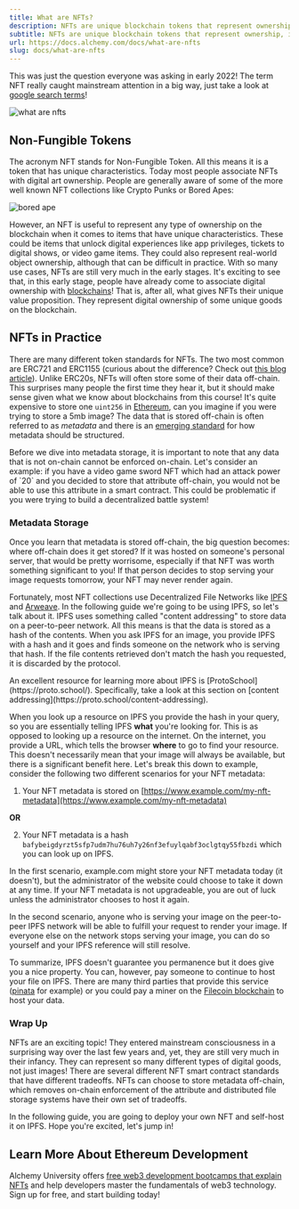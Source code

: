 ```yaml
---
title: What are NFTs?
description: NFTs are unique blockchain tokens that represent ownership, including real-world objects. They store metadata off-chain using decentralized file networks like IPFS.
subtitle: NFTs are unique blockchain tokens that represent ownership, including real-world objects. They store metadata off-chain using decentralized file networks like IPFS.
url: https://docs.alchemy.com/docs/what-are-nfts
slug: docs/what-are-nfts
---
```


This was just the question everyone was asking in early 2022! The term NFT really caught mainstream attention in a big way, just take a look at [google search terms](https://trends.google.com/trends/explore?date=2020-12-05%202023-01-05\&geo=US\&q=what%20are%20nfts)!

![what are nfts](search-what-are-nfts_o3d4qr.png)

## Non-Fungible Tokens

The acronym NFT stands for Non-Fungible Token. All this means it is a token that has unique characteristics. Today most people associate NFTs with digital art ownership. People are generally aware of some of the more well known NFT collections like Crypto Punks or Bored Apes:

![bored ape](bored-ape_xtgkfj.jpg)

However, an NFT is useful to represent any type of ownership on the blockchain when it comes to items that have unique characteristics. These could be items that unlock digital experiences like app privileges, tickets to digital shows, or video game items. They could also represent real-world object ownership, although that can be difficult in practice. With so many use cases, NFTs are still very much in the early stages. It's exciting to see that, in this early stage, people have already come to associate digital ownership with [blockchains](/docs/what-is-a-blockchain)! That is, after all, what gives NFTs their unique value proposition. They represent digital ownership of some unique goods on the blockchain.

## NFTs in Practice

There are many different token standards for NFTs. The two most common are ERC721 and ERC1155 (curious about the difference? Check out [this blog article](https://www.alchemy.com/blog/comparing-erc-721-to-erc-1155)). Unlike ERC20s, NFTs will often store some of their data off-chain. This surprises many people the first time they hear it, but it should make sense given what we know about blockchains from this course! It's quite expensive to store one `uint256` in [Ethereum](/docs/what-is-ethereum), can you imagine if you were trying to store a 5mb image? The data that is stored off-chain is often referred to as *metadata* and there is an [emerging standard](https://docs.opensea.io/docs/metadata-standards) for how metadata should be structured.

<Info>
  Before we dive into metadata storage, it is important to note that any data that is not on-chain cannot be enforced on-chain. Let's consider an example: if you have a video game sword NFT which had an attack power of `20` and you decided to store that attribute off-chain, you would not be able to use this attribute in a smart contract. This could be problematic if you were trying to build a decentralized battle system!
</Info>

### Metadata Storage

Once you learn that metadata is stored off-chain, the big question becomes: where off-chain does it get stored? If it was hosted on someone's personal server, that would be pretty worrisome, especially if that NFT was worth something significant to you! If that person decides to stop serving your image requests tomorrow, your NFT may never render again.

Fortunately, most NFT collections use Decentralized File Networks like [IPFS](https://ipfs.tech/) and [Arweave](https://www.arweave.org/). In the following guide we're going to be using IPFS, so let's talk about it. IPFS uses something called "content addressing" to store data on a peer-to-peer network. All this means is that the data is stored as a hash of the contents. When you ask IPFS for an image, you provide IPFS with a hash and it goes and finds someone on the network who is serving that hash. If the file contents retrieved don't match the hash you requested, it is discarded by the protocol.

<Info>
  An excellent resource for learning more about IPFS is [ProtoSchool](https://proto.school/). Specifically, take a look at this section on [content addressing](https://proto.school/content-addressing).
</Info>

When you look up a resource on IPFS you provide the hash in your query, so you are essentially telling IPFS **what** you're looking for. This is as opposed to looking up a resource on the internet. On the internet, you provide a URL, which tells the browser **where** to go to find your resource. This doesn't necessarily mean that your image will always be available, but there is a significant benefit here. Let's break this down to example, consider the following two different scenarios for your NFT metadata:

1. Your NFT metadata is stored on [https://www.example.com/my-nft-metadata](https://www.example.com/my-nft-metadata)

**OR**

2. Your NFT metadata is a hash `bafybeigdyrzt5sfp7udm7hu76uh7y26nf3efuylqabf3oclgtqy55fbzdi` which you can look up on IPFS.

In the first scenario, example.com might store your NFT metadata today (it doesn't), but the administrator of the website could choose to take it down at any time. If your NFT metadata is not upgradeable, you are out of luck unless the administrator chooses to host it again.

In the second scenario, anyone who is serving your image on the peer-to-peer IPFS network will be able to fulfill your request to render your image. If everyone else on the network stops serving your image, you can do so yourself and your IPFS reference will still resolve.

To summarize, IPFS doesn't guarantee you permanence but it does give you a nice property. You can, however, pay someone to continue to host your file on IPFS. There are many third parties that provide this service ([pinata](https://www.pinata.cloud/) for example) or you could pay a miner on the [Filecoin blockchain](https://filecoin.io/) to host your data.

### Wrap Up

NFTs are an exciting topic! They entered mainstream consciousness in a surprising way over the last few years and, yet, they are still very much in their infancy. They can represent so many different types of digital goods, not just images! There are several different NFT smart contract standards that have different tradeoffs. NFTs can choose to store metadata off-chain, which removes on-chain enforcement of the attribute and distributed file storage systems have their own set of tradeoffs.

In the following guide, you are going to deploy your own NFT and self-host it on IPFS. Hope you're excited, let's jump in!

## Learn More About Ethereum Development

Alchemy University offers [free web3 development bootcamps that explain NFTs](https://university.alchemy.com/ethereum) and help developers master the fundamentals of web3 technology. Sign up for free, and start building today!
